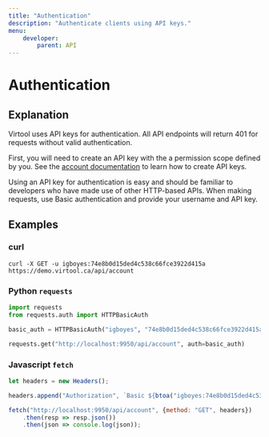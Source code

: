 ```yaml
---
title: "Authentication"
description: "Authenticate clients using API keys."
menu:
    developer:
        parent: API
---
```


# Authentication


## Explanation

Virtool uses API keys for authentication. All API endpoints will return 401 for requests without valid authentication.

First, you will need to create an API key with the a permission scope defined by you. See the [account documentation](/account#api_key) to learn how to create API keys.

Using an API key for authentication is easy and should be familiar to developers who have made use of other HTTP-based APIs. When making requests, use Basic authentication and provide your username and API key.

## Examples

### curl

```shell
curl -X GET -u igboyes:74e8b0d15ded4c538c66fce3922d415a https://demo.virtool.ca/api/account
```

### Python ``requests``

```python
import requests
from requests.auth import HTTPBasicAuth

basic_auth = HTTPBasicAuth("igboyes", "74e8b0d15ded4c538c66fce3922d415a")

requests.get("http://localhost:9950/api/account", auth=basic_auth)
```

### Javascript ``fetch``

```javascript
let headers = new Headers();

headers.append("Authorization", `Basic ${btoa("igboyes:74e8b0d15ded4c538c66fce3922d415a"}`);

fetch("http://localhost:9950/api/account", {method: "GET", headers})
    .then(resp => resp.json())
    .then(json => console.log(json));

```



